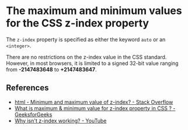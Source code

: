# The maximum and minimum values for the CSS z-index property

The `z-index` property is specified as either the keyword `auto` or an `<integer>`.

There are no restrictions on the z-index value in the CSS standard. However, in most browsers, it is limited to a signed 32-bit value ranging from **-2147483648** to **+2147483647**.

## References

- [html - Minimum and maximum value of z-index? - Stack Overflow](https://stackoverflow.com/questions/491052/minimum-and-maximum-value-of-z-index)
- [What is maximum & minimum value for z-index property in CSS ? - GeeksforGeeks](https://www.geeksforgeeks.org/what-is-maximum-minimum-value-for-z-index-property-in-css/)
- [Why isn't z-index working? - YouTube](https://youtu.be/QGd1xdxkU58?si=PDJ3e2j3W1DDD8FD&t=890)
